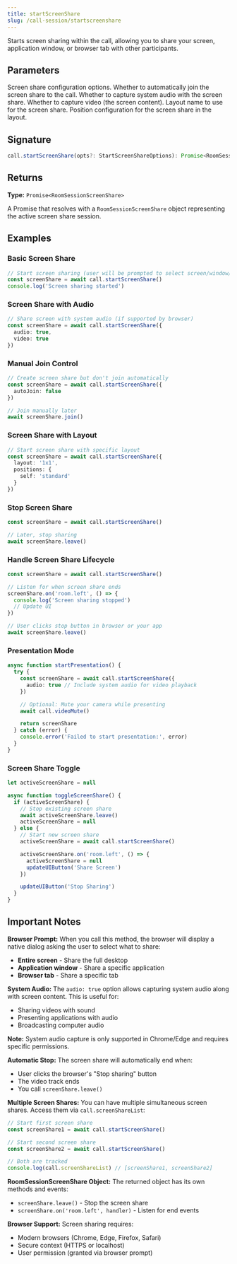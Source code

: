 ```yaml
---
title: startScreenShare
slug: /call-session/startscreenshare
---
```



Starts screen sharing within the call, allowing you to share your screen, application window, or browser tab with other participants.

## Parameters

<APIField name="opts" type="[StartScreenShareOptions](/sdks/signalwire-sdk/types#startscreenshareoptions)">
  Screen share configuration options.
</APIField>

<APIField name="opts.autoJoin" type="boolean" default="true">
  Whether to automatically join the screen share to the call.
</APIField>

<APIField name="opts.audio" type="boolean | MediaTrackConstraints" default="false">
  Whether to capture system audio with the screen share.
</APIField>

<APIField name="opts.video" type="boolean | MediaTrackConstraints" default="true">
  Whether to capture video (the screen content).
</APIField>

<APIField name="opts.layout" type="string">
  Layout name to use for the screen share.
</APIField>

<APIField name="opts.positions" type="object">
  Position configuration for the screen share in the layout.
</APIField>

## Signature

```typescript
call.startScreenShare(opts?: StartScreenShareOptions): Promise<RoomSessionScreenShare>
```

## Returns

**Type:** `Promise<RoomSessionScreenShare>`

A Promise that resolves with a `RoomSessionScreenShare` object representing the active screen share session.

## Examples

### Basic Screen Share

```typescript
// Start screen sharing (user will be prompted to select screen/window/tab)
const screenShare = await call.startScreenShare()
console.log('Screen sharing started')
```

### Screen Share with Audio

```typescript
// Share screen with system audio (if supported by browser)
const screenShare = await call.startScreenShare({
  audio: true,
  video: true
})
```

### Manual Join Control

```typescript
// Create screen share but don't join automatically
const screenShare = await call.startScreenShare({
  autoJoin: false
})

// Join manually later
await screenShare.join()
```

### Screen Share with Layout

```typescript
// Start screen share with specific layout
const screenShare = await call.startScreenShare({
  layout: '1x1',
  positions: {
    self: 'standard'
  }
})
```

### Stop Screen Share

```typescript
const screenShare = await call.startScreenShare()

// Later, stop sharing
await screenShare.leave()
```

### Handle Screen Share Lifecycle

```typescript
const screenShare = await call.startScreenShare()

// Listen for when screen share ends
screenShare.on('room.left', () => {
  console.log('Screen sharing stopped')
  // Update UI
})

// User clicks stop button in browser or your app
await screenShare.leave()
```

### Presentation Mode

```typescript
async function startPresentation() {
  try {
    const screenShare = await call.startScreenShare({
      audio: true // Include system audio for video playback
    })

    // Optional: Mute your camera while presenting
    await call.videoMute()

    return screenShare
  } catch (error) {
    console.error('Failed to start presentation:', error)
  }
}
```

### Screen Share Toggle

```typescript
let activeScreenShare = null

async function toggleScreenShare() {
  if (activeScreenShare) {
    // Stop existing screen share
    await activeScreenShare.leave()
    activeScreenShare = null
  } else {
    // Start new screen share
    activeScreenShare = await call.startScreenShare()

    activeScreenShare.on('room.left', () => {
      activeScreenShare = null
      updateUIButton('Share Screen')
    })

    updateUIButton('Stop Sharing')
  }
}
```

## Important Notes

**Browser Prompt:** When you call this method, the browser will display a native dialog asking the user to select what to share:
- **Entire screen** - Share the full desktop
- **Application window** - Share a specific application
- **Browser tab** - Share a specific tab

**System Audio:** The `audio: true` option allows capturing system audio along with screen content. This is useful for:
- Sharing videos with sound
- Presenting applications with audio
- Broadcasting computer audio

**Note:** System audio capture is only supported in Chrome/Edge and requires specific permissions.

**Automatic Stop:** The screen share will automatically end when:
- User clicks the browser's "Stop sharing" button
- The video track ends
- You call `screenShare.leave()`

**Multiple Screen Shares:** You can have multiple simultaneous screen shares. Access them via `call.screenShareList`:

```typescript
// Start first screen share
const screenShare1 = await call.startScreenShare()

// Start second screen share
const screenShare2 = await call.startScreenShare()

// Both are tracked
console.log(call.screenShareList) // [screenShare1, screenShare2]
```

**RoomSessionScreenShare Object:** The returned object has its own methods and events:
- `screenShare.leave()` - Stop the screen share
- `screenShare.on('room.left', handler)` - Listen for end events

**Browser Support:** Screen sharing requires:
- Modern browsers (Chrome, Edge, Firefox, Safari)
- Secure context (HTTPS or localhost)
- User permission (granted via browser prompt)
